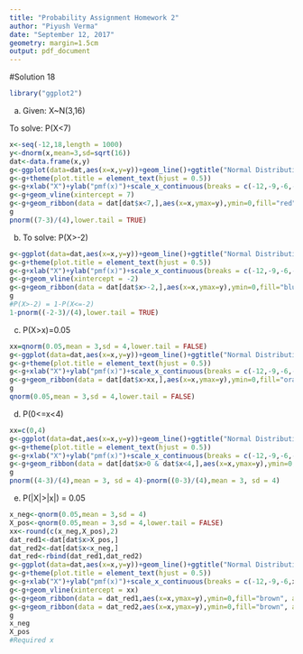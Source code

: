```yaml
---
title: "Probability Assignment Homework 2"
author: "Piyush Verma"
date: "September 12, 2017"
geometry: margin=1.5cm
output: pdf_document
---
```


#Solution 18
```r

library("ggplot2")
```


(a)
Given: X~N(3,16)  
  
To solve: P(X<7)
```r
x<-seq(-12,18,length = 1000)
y<-dnorm(x,mean=3,sd=sqrt(16))
dat<-data.frame(x,y)
g<-ggplot(data=dat,aes(x=x,y=y))+geom_line()+ggtitle("Normal Distribution")
g<-g+theme(plot.title = element_text(hjust = 0.5))
g<-g+xlab("X")+ylab("pmf(x)")+scale_x_continuous(breaks = c(-12,-9,-6,-3,0,3,6,7,9,12))
g<-g+geom_vline(xintercept = 7)
g<-g+geom_ribbon(data = dat[dat$x<7,],aes(x=x,ymax=y),ymin=0,fill="red", alpha=0.5)
g
pnorm((7-3)/(4),lower.tail = TRUE)
```




(b)  
  To solve: P(X>-2)  
```r
g<-ggplot(data=dat,aes(x=x,y=y))+geom_line()+ggtitle("Normal Distribution")
g<-g+theme(plot.title = element_text(hjust = 0.5))
g<-g+xlab("X")+ylab("pmf(x)")+scale_x_continuous(breaks = c(-12,-9,-6,-3,-2,0,3,6,9,12))
g<-g+geom_vline(xintercept = -2)
g<-g+geom_ribbon(data = dat[dat$x>-2,],aes(x=x,ymax=y),ymin=0,fill="blue", alpha=0.5)
g
#P(X>-2) = 1-P(X<=-2)
1-pnorm((-2-3)/(4),lower.tail = TRUE)
```

(c)  
  P(X>x)=0.05  
  
```r
xx=qnorm(0.05,mean = 3,sd = 4,lower.tail = FALSE)
g<-ggplot(data=dat,aes(x=x,y=y))+geom_line()+ggtitle("Normal Distribution")
g<-g+theme(plot.title = element_text(hjust = 0.5))
g<-g+xlab("X")+ylab("pmf(x)")+scale_x_continuous(breaks = c(-12,-9,-6,-3,0,3,6,round(xx,2),12))+geom_vline(xintercept = xx)
g<-g+geom_ribbon(data = dat[dat$x>xx,],aes(x=x,ymax=y),ymin=0,fill="orange", alpha=0.5)
g
qnorm(0.05,mean = 3,sd = 4,lower.tail = FALSE)
```


(d)  
  P(0<=x<4)  
  
```r
xx=c(0,4)
g<-ggplot(data=dat,aes(x=x,y=y))+geom_line()+ggtitle("Normal Distribution")
g<-g+theme(plot.title = element_text(hjust = 0.5))
g<-g+xlab("X")+ylab("pmf(x)")+scale_x_continuous(breaks = c(-12,-9,-6,-3,0,3,6,round(xx,2),12))+geom_vline(xintercept = xx)
g<-g+geom_ribbon(data = dat[dat$x>0 & dat$x<4,],aes(x=x,ymax=y),ymin=0,fill="purple", alpha=0.5)
g
pnorm((4-3)/(4),mean = 3, sd = 4)-pnorm((0-3)/(4),mean = 3, sd = 4)
```


(e)  
  P(|X|>|x|) = 0.05
```r
x_neg<-qnorm(0.05,mean = 3,sd = 4)
X_pos<-qnorm(0.05,mean = 3,sd = 4,lower.tail = FALSE)
xx<-round(c(x_neg,X_pos),2)
dat_red1<-dat[dat$x>X_pos,]
dat_red2<-dat[dat$x<x_neg,]
dat_red<-rbind(dat_red1,dat_red2)
g<-ggplot(data=dat,aes(x=x,y=y))+geom_line()+ggtitle("Normal Distribution")
g<-g+theme(plot.title = element_text(hjust = 0.5))
g<-g+xlab("X")+ylab("pmf(x)")+scale_x_continuous(breaks = c(-12,-9,-6,xx,0,3,6,12))
g<-g+geom_vline(xintercept = xx)
g<-g+geom_ribbon(data = dat_red1,aes(x=x,ymax=y),ymin=0,fill="brown", alpha=0.5)
g<-g+geom_ribbon(data = dat_red2,aes(x=x,ymax=y),ymin=0,fill="brown", alpha=0.5)
g
x_neg
X_pos
#Required x
```
